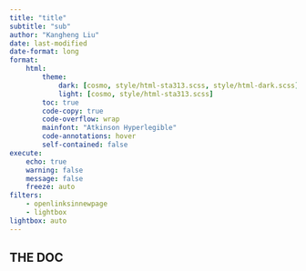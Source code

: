 ```yaml
---
title: "title"
subtitle: "sub"
author: "Kangheng Liu"
date: last-modified
date-format: long
format:
    html:
        theme:
            dark: [cosmo, style/html-sta313.scss, style/html-dark.scss]
            light: [cosmo, style/html-sta313.scss]
        toc: true
        code-copy: true
        code-overflow: wrap
        mainfont: "Atkinson Hyperlegible"
        code-annotations: hover
        self-contained: false
execute:
    echo: true
    warning: false
    message: false
    freeze: auto
filters:
    - openlinksinnewpage
    - lightbox
lightbox: auto
---
```


## THE DOC
        
